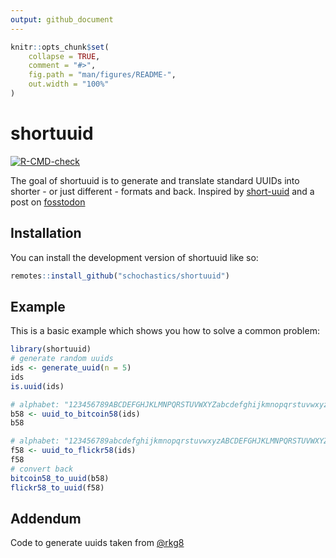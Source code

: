 ```yaml
---
output: github_document
---
```


<!-- README.md is generated from README.Rmd. Please edit that file -->

```r
knitr::opts_chunk$set(
    collapse = TRUE,
    comment = "#>",
    fig.path = "man/figures/README-",
    out.width = "100%"
)
```

# shortuuid

<!-- badges: start -->
[![R-CMD-check](https://github.com/schochastics/shortuuid/actions/workflows/R-CMD-check.yaml/badge.svg)](https://github.com/schochastics/shortuuid/actions/workflows/R-CMD-check.yaml)
<!-- badges: end -->

The goal of shortuuid is to generate and translate standard UUIDs into shorter - or just different - formats and back.
Inspired by [short-uuid](https://www.npmjs.com/package/short-uuid) and a post on [fosstodon](https://fosstodon.org/@josi/112978240064605859)

## Installation

You can install the development version of shortuuid like so:

``` r
remotes::install_github("schochastics/shortuuid")
```

## Example

This is a basic example which shows you how to solve a common problem:

```r
library(shortuuid)
# generate random uuids
ids <- generate_uuid(n = 5)
ids
is.uuid(ids)

# alphabet: "123456789ABCDEFGHJKLMNPQRSTUVWXYZabcdefghijkmnopqrstuvwxyz"
b58 <- uuid_to_bitcoin58(ids)
b58

# alphabet: "123456789abcdefghijkmnopqrstuvwxyzABCDEFGHJKLMNPQRSTUVWXYZ"
f58 <- uuid_to_flickr58(ids)
f58
# convert back
bitcoin58_to_uuid(b58)
flickr58_to_uuid(f58)
```

## Addendum

Code to generate uuids taken from [@rkg8](https://github.com/rkg82/uuid-v4)
